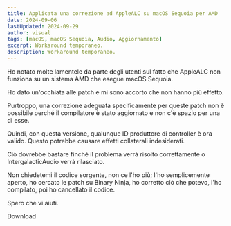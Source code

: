 ```yaml
---
title: Applicata una correzione ad AppleALC su macOS Sequoia per AMD
date: 2024-09-06
lastUpdated: 2024-09-29
author: visual
tags: [macOS, macOS Sequoia, Audio, Aggiornamento]
excerpt: Workaround temporaneo.
description: Workaround temporaneo.
---
```



Ho notato molte lamentele da parte degli utenti sul fatto che AppleALC non funziona su un sistema AMD che esegue macOS Sequoia.

Ho dato un'occhiata alle patch e mi sono accorto che non hanno più effetto.

Purtroppo, una correzione adeguata specificamente per queste patch non è possibile perché il compilatore è stato aggiornato e non c'è spazio per una di esse.

Quindi, con questa versione, qualunque ID produttore di controller è ora valido. Questo potrebbe causare effetti collaterali indesiderati.

Ciò dovrebbe bastare finché il problema verrà risolto correttamente o IntergalacticAudio verrà rilasciato.

Non chiedetemi il codice sorgente, non ce l'ho più; l'ho semplicemente aperto, ho cercato le patch su Binary Ninja, ho corretto ciò che potevo, l'ho compilato, poi ho cancellato il codice.

Spero che vi aiuti.

<LinkButton href="/Extras/Kexts/AppleALC-1.9.2-RELEASE.zip">
Download
</LinkButton>
